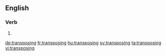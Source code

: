 
==English==

===Verb===
{{head|en}}

# {{present participle of|transpose|lang=en}}

[[de:transposing]]
[[fr:transposing]]
[[hu:transposing]]
[[sv:transposing]]
[[ta:transposing]]
[[vi:transposing]]